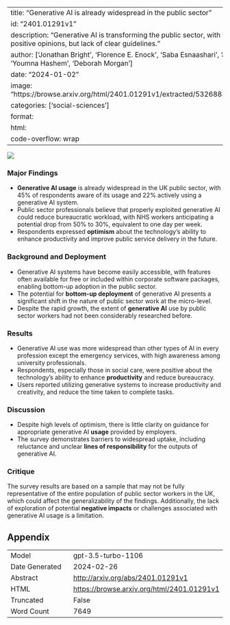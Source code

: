 
---
title: "Generative AI is already widespread in the public sector"
id: "2401.01291v1"
description: "Generative AI is transforming the public sector, with widespread use and positive opinions, but lack of clear guidelines."
author: ['Jonathan Bright', 'Florence E. Enock', 'Saba Esnaashari', 'John Francis', 'Youmna Hashem', 'Deborah Morgan']
date: "2024-01-02"
image: "https://browse.arxiv.org/html/2401.01291v1/extracted/5326883/fig/fig1_both.png"
categories: ['social-sciences']
format:
  html:
    code-overflow: wrap
---

![](https://browse.arxiv.org/html/2401.01291v1/extracted/5326883/fig/fig1_both.png)

### Major Findings
- **Generative AI usage** is already widespread in the UK public sector, with 45% of respondents aware of its usage and 22% actively using a generative AI system.
- Public sector professionals believe that properly exploited generative AI could reduce bureaucratic workload, with NHS workers anticipating a potential drop from 50% to 30%, equivalent to one day per week.
- Respondents expressed **optimism** about the technology's ability to enhance productivity and improve public service delivery in the future.

### Background and Deployment
- Generative AI systems have become easily accessible, with features often available for free or included within corporate software packages, enabling bottom-up adoption in the public sector.
- The potential for **bottom-up deployment** of generative AI presents a significant shift in the nature of public sector work at the micro-level.
- Despite the rapid growth, the extent of **generative AI** use by public sector workers had not been considerably researched before.

### Results
- Generative AI use was more widespread than other types of AI in every profession except the emergency services, with high awareness among university professionals.
- Respondents, especially those in social care, were positive about the technology's ability to enhance **productivity** and reduce bureaucracy.
- Users reported utilizing generative systems to increase productivity and creativity, and reduce the time taken to complete tasks.

### Discussion
- Despite high levels of optimism, there is little clarity on guidance for appropriate generative AI **usage** provided by employers.
- The survey demonstrates barriers to widespread uptake, including reluctance and unclear **lines of responsibility** for the outputs of generative AI.

### Critique
The survey results are based on a sample that may not be fully representative of the entire population of public sector workers in the UK, which could affect the generalizability of the findings. Additionally, the lack of exploration of potential **negative impacts** or challenges associated with generative AI usage is a limitation.

## Appendix

|          |          |
|----------|----------|
| Model     | gpt-3.5-turbo-1106       |
| Date Generated     | 2024-02-26       |
| Abstract | [http://arxiv.org/abs/2401.01291v1](http://arxiv.org/abs/2401.01291v1)        |
| HTML     | [https://browse.arxiv.org/html/2401.01291v1](https://browse.arxiv.org/html/2401.01291v1)       |
| Truncated       | False       |
| Word Count       | 7649       |